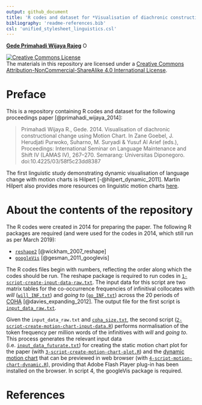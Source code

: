 ```yaml
---
output: github_document
title: 'R codes and dataset for *Visualisation of diachronic constructional change using Motion Chart*'
bibliography: 'readme-references.bib'
csl: 'unified_stylesheet_linguistics.csl'
---
```


[__Gede Primahadi Wijaya Rajeg__](https://figshare.com/authors/Gede_Primahadi_Wijaya_Rajeg/1234749) <a itemprop="sameAs" content="https://orcid.org/0000-0002-2047-8621" href="https://orcid.org/0000-0002-2047-8621" target="orcid.widget" rel="noopener noreferrer" style="vertical-align:top;"><img src="https://orcid.org/sites/default/files/images/orcid_16x16.png" style="width:1em;margin-right:.5em;" alt="ORCID iD icon"></a>

<a rel="license" href="http://creativecommons.org/licenses/by-nc-sa/4.0/"><img alt="Creative Commons License" style="border-width:0" src="https://i.creativecommons.org/l/by-nc-sa/4.0/88x31.png" /></a><br />The materials in this repository are licensed under a <a rel="license" href="http://creativecommons.org/licenses/by-nc-sa/4.0/">Creative Commons Attribution-NonCommercial-ShareAlike 4.0 International License</a>.

# Preface

This is a repository containing R codes and dataset for the following proceedings paper [@primahadi_wijaya_2014]:

> Primahadi Wijaya R., Gede. 2014. Visualisation of diachronic constructional change using Motion Chart. In Zane Goebel, J. Herudjati Purwoko, Suharno, M. Suryadi & Yusuf Al Arief (eds.), Proceedings: International Seminar on Language Maintenance and Shift IV (LAMAS IV), 267–270. Semarang: Universitas Diponegoro. doi:10.4225/03/58f5c23dd8387

The first linguistic study demonstrating dynamic visualisation of language change with motion charts is Hilpert [-@hilpert_dynamic_2011]. Martin Hilpert also provides more resources on linguistic motion charts [here](http://members.unine.ch/martin.hilpert/motion.html).

# About the contents of the repository

The R codes were created in 2014 for preparing the paper. The following R packages are required (and were used for the codes in 2014, which still run as per March 2019):

- [`reshape2`](https://cran.r-project.org/web/packages/reshape2/index.html) [@wickham_2007_reshape]
- [`googleVis`](https://cran.r-project.org/web/packages/googleVis/index.html) [@gesman_2011_googlevis]

The R codes files begin with numbers, reflecting the order along which the codes should be run. The reshape package is required to run codes in [`1-script-create-input-data-raw.txt`](https://github.com/gederajeg/motion-charts-futurate/blob/master/1-script-create-input-data-raw.r). The input data for this script are two matrix tables for the co-occurrence frequencies of infinitival collocates with *will* ([`will_INF.txt`](https://github.com/gederajeg/motion-charts-futurate/blob/master/will_INF.txt)) and *going to* ([`go_INF.txt`](https://github.com/gederajeg/motion-charts-futurate/blob/master/go_INF.txt)) across the 20 periods of [COHA](https://www.english-corpora.org/coha/) [@davies_expanding_2012]. The output file for the first script is [`input_data_raw.txt`](https://github.com/gederajeg/motion-charts-futurate/blob/master/input_data_raw.txt).

Given the `input_data_raw.txt` and [`coha_size.txt`](https://github.com/gederajeg/motion-charts-futurate/blob/master/coha_size.txt), the second script ([`2-script-create-motion-chart-input-data.R`](https://github.com/gederajeg/motion-charts-futurate/blob/master/2-script-create-motion-chart-input-data.R)) performs normalisation of the token frequency per million words of the infinitives with *will* and *going to*. This process generates the relevant input data (i.e. [`input_data_futurate.txt`](https://github.com/gederajeg/motion-charts-futurate/blob/master/input_data_futurate.txt)) for creating the static motion chart plot for the paper (with [`3-script-create-motion-chart-plot.R`](https://github.com/gederajeg/motion-charts-futurate/blob/master/3-script-create-motion-chart-plot.R)) and the [dynamic motion chart](https://primahadiwijaya.blogspot.com/2014/09/motion-chart-for-futurate-constructions.html) that can be previewed in web browser (with [`4-script-motion-chart-dynamic.R`](https://github.com/gederajeg/motion-charts-futurate/blob/master/4-script-motion-chart-dynamic.R)), providing that Adobe Flash Player plug-in has been installed on the browser. In script 4, the googleVis package is required.


# References





